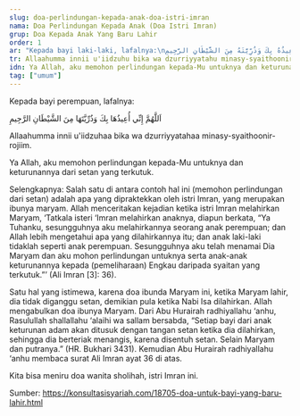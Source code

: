 ```yaml
---
slug: doa-perlindungan-kepada-anak-doa-istri-imran
nama: Doa Perlindungan Kepada Anak (Doa Istri Imran)
grup: Doa Kepada Anak Yang Baru Lahir
order: 1
ar: "Kepada bayi laki-laki, lafalnya:\nاَللَّهُمَّ إِنِّي أُعِيذُهُ بِكَ وَذُرِّيَّتَهُ مِنَ الشَّيْطَانِ الرَّجِيمِ"
tr: Allaahumma innii u'iidzuhu bika wa dzurriyyatahu minasy-syaithoonir-rojiim.
idn: Ya Allah, aku memohon perlindungan kepada-Mu untuknya dan keturunannya dari setan yang terkutuk.
tag: ["umum"]
---
```


Kepada bayi perempuan, lafalnya:

اَللَّهُمَّ إِنِّي أُعِيذُهَا بِكَ وَذُرِّيَّتَهَا مِنَ الشَّيْطَانِ الرَّجِيمِ

Allaahumma innii u'iidzuhaa bika wa dzurriyyatahaa minasy-syaithoonir-rojiim.

Ya Allah, aku memohon perlindungan kepada-Mu untuknya dan keturunannya dari setan yang terkutuk.


Selengkapnya:
Salah satu di antara contoh hal ini (memohon perlindungan dari setan) adalah apa yang dipraktekkan oleh istri Imran, yang merupakan ibunya maryam. Allah menceritakan kejadian ketika istri Imran melahirkan Maryam, ‘Tatkala isteri ‘Imran melahirkan anaknya, diapun berkata, “Ya Tuhanku, sesungguhnya aku melahirkannya seorang anak perempuan; dan Allah lebih mengetahui apa yang dilahirkannya itu; dan anak laki-laki tidaklah seperti anak perempuan. Sesungguhnya aku telah menamai Dia Maryam dan aku mohon perlindungan untuknya serta anak-anak keturunannya kepada (pemeliharaan) Engkau daripada syaitan yang terkutuk.”’ (Ali Imran [3]: 36).

Satu hal yang istimewa, karena doa ibunda Maryam ini, ketika Maryam lahir, dia tidak diganggu setan, demikian pula ketika Nabi Isa dilahirkan. Allah mengabulkan doa ibunya Maryam. Dari Abu Hurairah radhiyallahu ‘anhu, Rasulullah shallallahu ‘alaihi wa sallam bersabda, “Setiap bayi dari anak keturunan adam akan ditusuk dengan tangan setan ketika dia dilahirkan, sehingga dia berteriak menangis, karena disentuh setan. Selain Maryam dan putranya.” (HR. Bukhari 3431). Kemudian Abu Hurairah radhiyallahu ‘anhu membaca surat Ali Imran ayat 36 di atas.

Kita bisa meniru doa wanita sholihah, istri Imran ini.


Sumber: https://konsultasisyariah.com/18705-doa-untuk-bayi-yang-baru-lahir.html
